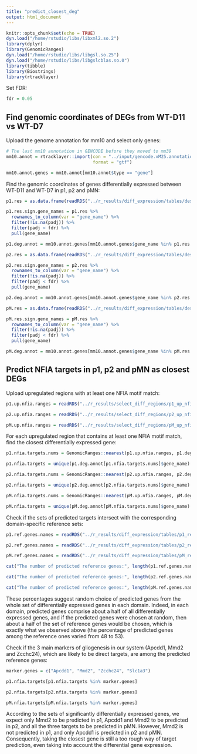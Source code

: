 ```yaml
---
title: "predict_closest_deg"
output: html_document
---
```


```r
knitr::opts_chunk$set(echo = TRUE)
dyn.load("/home/rstudio/libs/libxml2.so.2")
library(dplyr)
library(GenomicRanges)
dyn.load("/home/rstudio/libs/libgsl.so.25")
dyn.load("/home/rstudio/libs/libgslcblas.so.0")
library(tibble)
library(Biostrings)
library(rtracklayer)
```

Set FDR:

```r
fdr = 0.05
```

## Find genomic coordinates of DEGs from WT-D11 vs WT-D7

Upload the genome annotation for mm10 and select only genes:

```r
# The last mm10 annotation in GENCODE before they moved to mm39
mm10.annot = rtracklayer::import(con = "../input/gencode.vM25.annotation.gtf",
                                 format = "gtf")

mm10.annot.genes = mm10.annot[mm10.annot$type == "gene"]
```

Find the genomic coordinates of genes differentially expressed between WT-D11 and WT-D7 in p1, p2 and pMN:

```r
p1.res = as.data.frame(readRDS("../r_results/diff_expression/tables/deseq-results_p1-WT-D11-NFIAp_vs_p1-WT-D7-NFIAn.rds"))

p1.res.sign.gene_names = p1.res %>%
  rownames_to_column(var = "gene_name") %>%
  filter(!is.na(padj)) %>%
  filter(padj < fdr) %>%
  pull(gene_name)

p1.deg.annot = mm10.annot.genes[mm10.annot.genes$gene_name %in% p1.res.sign.gene_names]

p2.res = as.data.frame(readRDS("../r_results/diff_expression/tables/deseq-results_p2-WT-D11-NFIAp_vs_p2-WT-D7-NFIAn.rds"))

p2.res.sign.gene_names = p2.res %>%
  rownames_to_column(var = "gene_name") %>%
  filter(!is.na(padj)) %>%
  filter(padj < fdr) %>%
  pull(gene_name)

p2.deg.annot = mm10.annot.genes[mm10.annot.genes$gene_name %in% p2.res.sign.gene_names]

pM.res = as.data.frame(readRDS("../r_results/diff_expression/tables/deseq-results_pM-WT-D11-NFIAp_vs_pM-WT-D7-NFIAn.rds"))

pM.res.sign.gene_names = pM.res %>%
  rownames_to_column(var = "gene_name") %>%
  filter(!is.na(padj)) %>%
  filter(padj < fdr) %>%
  pull(gene_name)

pM.deg.annot = mm10.annot.genes[mm10.annot.genes$gene_name %in% pM.res.sign.gene_names]
```

## Predict NFIA targets in p1, p2 and pMN as closest DEGs

Upload upregulated regions with at least one NFIA motif match:

```r
p1.up.nfia.ranges = readRDS("../r_results/select_diff_regions/p1_up_nfia_ranges.rds")

p2.up.nfia.ranges = readRDS("../r_results/select_diff_regions/p2_up_nfia_ranges.rds")

pM.up.nfia.ranges = readRDS("../r_results/select_diff_regions/pM_up_nfia_ranges.rds")
```

For each upregulated region that contains at least one NFIA motif match, find the closest differentially expressed gene:

```r
p1.nfia.targets.nums = GenomicRanges::nearest(p1.up.nfia.ranges, p1.deg.annot)

p1.nfia.targets = unique(p1.deg.annot[p1.nfia.targets.nums]$gene_name)

p2.nfia.targets.nums = GenomicRanges::nearest(p2.up.nfia.ranges, p2.deg.annot)

p2.nfia.targets = unique(p2.deg.annot[p2.nfia.targets.nums]$gene_name)

pM.nfia.targets.nums = GenomicRanges::nearest(pM.up.nfia.ranges, pM.deg.annot)

pM.nfia.targets = unique(pM.deg.annot[pM.nfia.targets.nums]$gene_name)
```

Check if the sets of predicted targets intersect with the corresponding domain-specific reference sets:

```r
p1.ref.genes.names = readRDS("../r_results/diff_expression/tables/p1_ref_genes.rds")$gene_name

p2.ref.genes.names = readRDS("../r_results/diff_expression/tables/p2_ref_genes.rds")$gene_name

pM.ref.genes.names = readRDS("../r_results/diff_expression/tables/pM_ref_genes.rds")$gene_name

cat("The number of predicted reference genes:", length(p1.ref.genes.names[p1.ref.genes.names %in% p1.nfia.targets]), "(", round(length(p1.ref.genes.names[p1.ref.genes.names %in% p1.nfia.targets]) / length(p1.ref.genes.names) * 100, 2), "%)\n")

cat("The number of predicted reference genes:", length(p2.ref.genes.names[p2.ref.genes.names %in% p2.nfia.targets]), "(", round(length(p2.ref.genes.names[p2.ref.genes.names %in% p2.nfia.targets]) / length(p2.ref.genes.names) * 100, 2), "%)\n")

cat("The number of predicted reference genes:", length(pM.ref.genes.names[pM.ref.genes.names %in% pM.nfia.targets]), "(", round(length(pM.ref.genes.names[pM.ref.genes.names %in% pM.nfia.targets]) / length(pM.ref.genes.names) * 100, 2), "%)\n")
```

These percentages suggest random choice of predicted genes from the whole set of differentially expressed genes in each domain. Indeed, in each domain, predicted genes comprise about a half of all differentially expressed genes, and if the predicted genes were chosen at random, then about a half of the set of reference genes would be chosen, which is exactly what we observed above (the percentage of predicted genes among the reference ones varied from 48 to 53).

Check if the 3 main markers of gliogenesis in our system (Apcdd1, Mmd2 and Zcchc24), which are likely to be direct targets, are among the predicted reference genes:

```r
marker.genes = c("Apcdd1", "Mmd2", "Zcchc24", "Slc1a3")

p1.nfia.targets[p1.nfia.targets %in% marker.genes]

p2.nfia.targets[p2.nfia.targets %in% marker.genes]

pM.nfia.targets[pM.nfia.targets %in% marker.genes]
```

According to the sets of significantly differentially expressed genes, we expect only Mmd2 to be predicted in p1, Apcdd1 and Mmd2 to be predicted in p2, and all the three targets to be predicted in pMN. However, Mmd2 is not predicted in p1, and only Apcdd1 is predicted in p2 and pMN. Consequently, taking the closest gene is still a too rough way of target prediction, even taking into account the differential gene expression.
